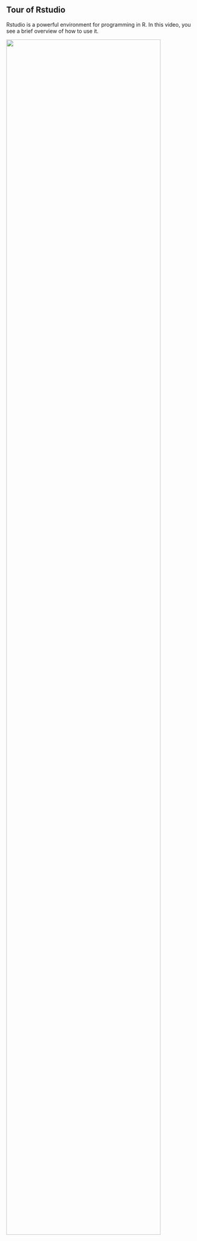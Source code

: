 ## Tour of Rstudio

Rstudio is a powerful environment for programming in R. In this video, you see a brief overview of how to use it.
  
![](https://youtu.be/QhmPrfleCx4){width="90%"}
